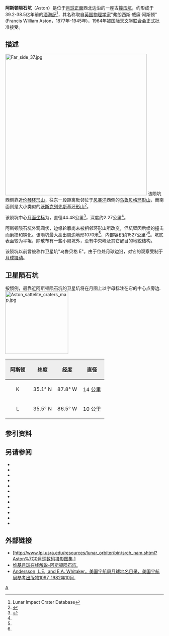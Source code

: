 {{lunar crater data|
 image=Aston crater 4189 h1.jpg|240px|
 caption=[[月球轨道器4号|月球轨道器4号]]拍摄图像|
 latitude=32.77|
 N_or_S=N|
 longitude=87.68|
 E_or_W=W|
 diameter=44.48公里|
 depth=2.27公里|
 colong=254|
 eponym=弗朗西斯·威·阿斯顿}}
'''阿斯顿陨石坑'''（Aston）是位于[[月球正面|月球正面]]西北边沿的一座古[[月球陨石坑|撞击坑]]，约形成于39.2-38.5亿年前的[[酒海纪|酒海纪]]<ref name=LICD>Lunar Impact Crater Database</ref>，其名称取自[[英国|英国]][[物理学家|物理学家]]"弗朗西斯·威廉·阿斯顿"(Francis William Aston，1877年-1945年)，1964年被[[国际天文学联合会|国际天文学联合会]]正式批准接受。

==描述==  
[[Image:Far_side_37.jpg|450px]]
该陨坑西侧靠近[[伦琴环形山|伦琴环形山]]，往东一段距离毗邻位于[[风暴洋|风暴洋]]西侧的[[乌鲁贝格环形山|乌鲁贝格环形山]]，而南面则是大小类似的[[沃斯克列先斯基环形山|沃斯克列先斯基环形山]]<ref>{{Cite web |url=http://planetarynames.wr.usgs.gov/images/Lunar/lac_36_lo.pdf |title=Crater Aston on the map LAC-36. |accessdate=2017-03-26 |archive-date=2013-02-20 |archive-url=https://web.archive.org/web/20130220144257/http://planetarynames.wr.usgs.gov/images/Lunar/lac_36_lo.pdf |dead-url=no }}</ref>。

该陨坑中心[[月面坐标|月面坐标]]为{{Coord|32.77|N|87.68|W|globe:Moon|nogoogle=1|noosm=1}}，直径44.48公里<ref name="IAU">{{Cite web |url=http://planetarynames.wr.usgs.gov/Feature/440 |title=Directory of the International Astronomical Union |accessdate=2017-03-26 |archive-date=2017-03-27 |archive-url=https://web.archive.org/web/20170327081945/https://planetarynames.wr.usgs.gov/Feature/440 |dead-url=no }}</ref>，深度约2.27公里<ref name="LICD"/>。

阿斯顿陨石坑外观圆状，边缘轮廓尚未被相邻环形山所改变，但坑壁因后续的撞击而磨损和钝化。该陨坑最大高出周边地形1070米<ref name="LICD"/>，内部容积约1527公里<sup>3</sup><ref name="LICD"/>。坑底表面较为平坦，除散布有一些小陨坑外，没有中央峰及其它醒目的地貌结构。

该陨坑以前曾被称作卫星坑"乌鲁贝格 E"。由于位处月球边沿，对它的观察受制于[[天平动|月球摄动]]。{{clear}}
==卫星陨石坑==
按惯例，最靠近阿斯顿陨石坑的卫星坑将在月图上以字母标注在它的中心点旁边.
[[Image:Aston_sattelite_craters_map.jpg|200px]]

{| class="wikitable"
!width="25%" style="background:#eeeeee;" |阿斯顿 
!width="25%" style="background:#eeeeee;" |纬度
!width="25%" style="background:#eeeeee;" |经度
!width="25%" style="background:#eeeeee;" |直径
|-
|align="center"|K
|align="center"|35.1° N
|align="center"|87.8° W
|align="center"|14 公里
|-
|align="center"|L
|align="center"|35.5° N
|align="center"|86.5° W
|align="center"|10 公里
|}{{clear}}
==参引资料==
{{Reflist}}

==另请参阅==
{{refbegin}}
* {{cite book
  | last1 = Andersson
  | first1 = L. E.
  | last2 = Whitaker
  | first2 = E. A.
  | authorlink2 = Ewen Whitaker
  | date = 1982
  | title = [[NASA|NASA]] Catalogue of Lunar Nomenclature
  | publisher = NASA RP-1097
  | ref = harv
  }}
* {{cite web
  | last = Blue
  | first = Jennifer
  | date = July 25, 2007
  | title = Gazetteer of Planetary Nomenclature
  | publisher = [[United_States_Geological_Survey|USGS]]
  | url = http://planetarynames.wr.usgs.gov/
  | accessdate = 2007-08-05
  | ref = harv
  | archive-date = 2019-12-05
  | archive-url = https://web.archive.org/web/20191205162958/https://planetarynames.wr.usgs.gov/
  | dead-url = no
  }}
* {{cite book
  | last1 = Bussey
  | first1 = B.
  | authorlink1 = Ben Bussey
  | last2 = Spudis
  | first2 = P.
  | authorlink2 = Paul Spudis
  | date = 2004
  | title = The Clementine Atlas of the Moon
  | publisher = Cambridge University Press
  | location = New York
  | isbn = 978-0-521-81528-4
  | ref = harv
  }}
* {{cite book
  | last1 = Cocks
  | first1 = Elijah E.
  | last2 = Cocks
  | first2 = Josiah C.
  | date = 1995
  | title = Who's Who on the Moon: A Biographical Dictionary of Lunar Nomenclature
  | url = https://archive.org/details/isbn_9780936389271
  | publisher = Tudor Publishers
  | isbn = 978-0-936389-27-1
  | ref = harv
  }}
* {{cite web
  | last = McDowell
  | first = Jonathan
  | date = July 15, 2007
  | url = http://host.planet4589.org/astro/lunar/
  | title = Lunar Nomenclature
  | publisher = Jonathan's Space Report
  | accessdate = 2007-10-24
  | ref = harv
  | archive-date = 2019-06-21
  | archive-url = https://web.archive.org/web/20190621012337/http://host.planet4589.org/astro/lunar/
  | dead-url = no
  }}
* {{cite journal| last1 = Menzel| first1 = D. H.| last2 = Minnaert| first2 = M.| last3 = Levin| first3 = B.| last4 = Dollfus| first4 = A.| last5 = Bell| first5 = B.| title = Report on Lunar Nomenclature by the Working Group of Commission 17 of the IAU| doi = 10.1007/BF00171763| journal = Space Science Reviews| volume = 12| issue = 2| pages = 136–186| date = 1971| bibcode = 1971SSRv...12..136M| ref = harv}}
* {{cite book
  | first = Patrick
  | last = Moore
  | authorlink = Patrick Moore
  | date = 2001
  | title = On the Moon
  | url = https://archive.org/details/patrickmooreonmo00patr
  | publisher = Sterling Publishing Co.
  | isbn = 978-0-304-35469-6
  | ref = harv
  }}
* {{cite book
  | first = Fred W.
  | last = Price
  | date = 1988
  | title = The Moon Observer's Handbook
  | publisher = Cambridge University Press
  | isbn = 978-0-521-33500-3
  | ref = harv
  }}
* {{cite book
  | last = Rükl
  | first = Antonín
  | authorlink = Antonín Rükl
  | date = 1990
  | title = Atlas of the Moon
  | publisher = Kalmbach Books
  | isbn = 978-0-913135-17-4
  | ref = harv
  }}
* {{cite book
  | last = Webb
  | first = Rev. T. W.
  | authorlink = Thomas William Webb
  | date = 1962
  | title = Celestial Objects for Common Telescopes
  | url = https://archive.org/details/celestialobjects00webb
  | edition = 6th revised
  | publisher = Dover
  | isbn = 978-0-486-20917-3
  | ref = harv
  }}
* {{cite book
  | first = Ewen A.
  | last = Whitaker
  | authorlink = Ewen Whitaker
  | date = 1999
  | title = Mapping and Naming the Moon
  | publisher = Cambridge University Press
  | isbn = 978-0-521-62248-6
  | ref = harv
  }}
* {{cite book
  | first = Peter T.
  | last = Wlasuk
  | date = 2000
  | title = Observing the Moon
  | publisher = Springer
  | isbn = 978-1-85233-193-1
  | ref = harv
 }}
{{refend}}

==外部链接==
*[http://www.lpi.usra.edu/resources/lunar_orbiter/bin/srch_nam.shtml?Aston%7C0月球数码摄影图集.] {{Wayback|url=http://www.lpi.usra.edu/resources/lunar_orbiter/bin/srch_nam.shtml?Aston%7C0%E6%9C%88%E7%90%83%E6%95%B0%E7%A0%81%E6%91%84%E5%BD%B1%E5%9B%BE%E9%9B%86. |date=20190713124142 }}
*[http://the-moon.wikispaces.com/Aston 维基月球在线解说-阿斯顿陨石坑.] {{Wayback|url=http://the-moon.wikispaces.com/Aston |date=20180530152509 }}
*[http://planet4589.org/astro/lunar/RP-1097.pdf Andersson, L.E., and E.A. Whitaker，美国宇航局月球地名目录，美国宇航局参考出版物1097, 1982年10月.] {{Wayback|url=http://planet4589.org/astro/lunar/RP-1097.pdf |date=20141006125838 }}

[[Category:月球环形山|A]]
{{月球环形山 (A-B)}}